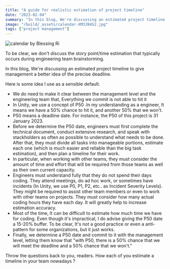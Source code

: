 ```yaml
---
title: "A guide for realistic estimation of project timeline"
date: "2023-02-04"
summary: "In this blog, We're discussing an estimated project timeline to give management a better idea of the precise deadline."
image: "/build/_assets/calendar-XM3JB4S2.jpg"
tags: ["project management"]
---
```


![calendar by Blessing Ri](./calendar.jpg)

To be clear, we don't discuss the story point/time estimation that typically occurs during engineering team brainstorming.

In this blog, We're discussing an estimated project timeline to give management a better idea of the precise deadline.

Here is some idea I use as a sensible default.

- We do need to make it clear between the management level and the engineering team that, Everything we commit is not able to hit it
- In Unity, we use a concept of P50 .In my understanding as a engineer, It means we have a 50% chance to hit it, and another 50% that we won't.
- P50 means a deadline date. For instance, the P50 of this project is 31 January 2023.
- Before we determine the P50 date, engineers must first complete the technical document, conduct extensive research, and speak with stackholders as often as possible to understand what needs to be done. After that, they must divide all tasks into manageable portions, estimate each one (which is much easier and reliable than the big task estimation), and then plan a timeline for their work.
- In particular, when working with other teams, they must consider the amount of time and effort that will be required from those teams as well as their own current capacity.
- Engineers must understand fully that they do not spend their days coding. They attend meetings, do ad hoc work, or sometimes have incidents (In Unity, we use P0, P1, P2, etc.. as Incident Severity Levels). They might be required to assist other team members or even to work with other teams on projects. They must consider how many actual coding hours they have each day. It will greatly help to increase estimation accuracy.
- Most of the time, It can be difficult to estimate how much time we have for coding. Even though it's impractical, I do advise giving the P50 date a 15-20% buffer. To be clear, It's not a good practice or even a anti-pattern for some organizations, but it just works.
- Finally, we determine a P50 date and commit to it with the management level, letting them know that "with P50, there is a 50% chance that we will meet the deadline and a 50% chance that we won't."

Throw the questions back to you, readers. How each of you estimate a timeline in your team nowadays ?
